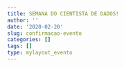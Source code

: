 ```yaml
---
title: SEMANA DO CIENTISTA DE DADOS!
author: ''
date: '2020-02-20'
slug: confirmacao-evento
categories: []
tags: []
type: mylayout_evento
---
```



